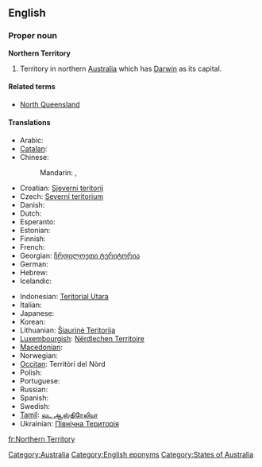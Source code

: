 {{wikipedia}}
==English==

===Proper noun===
'''Northern Territory'''

# Territory in northern [[Australia]] which has [[Darwin]] as its capital.

====Related terms====
* [[North Queensland]]

====Translations====
{{trans-top|Territory in northern Australia}}
* Arabic: {{t|ar|مقاطعة شمالية|f|tr=muqaaTa3 shamalíyya}}
* [[Catalan]]: {{t|ca|Territori del Nord}}
* Chinese:
*: Mandarin: {{t|cmn|北領地|sc=Hani}},  {{t|cmn|北领地|tr=Běi-Lǐngdì|sc=Hani}}
* Croatian: [[Sjeverni teritorij]]
* Czech: [[Severní teritorium]]
* Danish: {{t-|da|Northern Territory}}
* Dutch: {{t+|nl|Noordelijk Territorium}}
* Esperanto: {{t|eo|Norda Teritorio|xs=Esperanto}}
* Estonian: {{t|et|Põhjaterritoorium}}
* Finnish: {{t-|fi|Pohjoisterritorio}}
* French: {{t|fr|Territoire-du-Nord|m}}
* Georgian: [[ჩრდილოეთი ტერიტორია]]
* German: {{t-|de|Northern Territory}}
* Hebrew: {{t|he|הטריטוריה הצפונית}}
* Icelandic: {{t|is|Norður-svæðið}}
{{trans-mid}}
* Indonesian: [[Teritorial Utara]]
* Italian: {{t|it|Territorio del Nord}}
* Japanese: {{t|ja|ノーザンテリトリー|tr=Nōzan-Teritorī}}
* Korean: {{t|ko|노던 준주|sc=Hang}}
* Lithuanian: [[Šiaurinė Teritorija]]
* [[Luxembourgish]]: [[Nërdlechen Territoire]]
* [[Macedonian]]: {{t|mk|Северна Територија|f|tr=Séverna Teritórija}}
* Norwegian: {{t|no|Nordterritoriet}}
* [[Occitan]]: Territòri del Nòrd
* Polish: {{t|pl|Terytorium Północne}}
* Portuguese: {{t|pt|Território do Norte}}
* Russian: {{t|ru|Северная территория|f|tr=Sévernaja territórija}}
* Spanish: {{t|es|Territorio del Norte|m}}
* Swedish: {{t-|sv|Northern Territory}}
* [[Tamil]]: [[வட ஆஸ்திரேலியா]]
* Ukrainian: [[Північна Територія]]
{{trans-bottom}}

[[Category:Australia]]
[[Category:English eponyms]]
[[Category:States of Australia]]

[[fr:Northern Territory]]